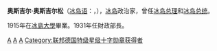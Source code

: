 {{Infobox Officeholder
|name        = 奥斯吉尔·奥斯吉尔松
|original_name =Ásgeir Ásgeirsson
|image       = Asgeir Asgeirsson.jpg
|office      = 冰岛总统
|order         = 2
|predecessor = [[斯温·比约恩松|斯温·比约恩松]]
|successor   = [[克里斯蒂安·埃尔亚恩|克里斯蒂安·埃尔亚恩]]
|term_start  = 1952年8月1日
|term_end    = 1968年8月1日
|birth_date    = 1894年5月13日
|birth_place   = [[丹麥|丹麥]]冰島Kóranesi á Mýrum
|death_date    = 1972年9月15日
|death_place =  [[冰島|冰島]][[雷克雅維克|雷克雅維克]]
|party       = [[進步黨_(冰岛)|進步黨]]→[[社會民主黨_(冰岛)|社會民主黨]]
|Profession  = 
|religion    = 
}}

'''奥斯吉尔·奥斯吉尔松'''（[[冰岛语|冰岛语]]：{{lang|is|Ásgeir Ásgeirsson}}，{{bd|1894年|5月13日|1972年|9月15日}}），[[冰岛|冰岛]]政治家，曾任[[冰岛总理|冰岛总理]]和[[冰岛总统|冰岛总统]]。

1915年在[[冰島大學|冰島大學]]畢業。1931年任財政部長。

{{start box}}
{{succession box|[[特里格维·索哈吕松|特-{里}-格维·索哈吕松]]|[[赫尔曼·约纳松|赫尔曼·约纳松]]|[[冰岛总理|冰岛总理]]|1932年-1934年}}
{{succession box|[[斯温·比约恩松|斯温·比约恩松]]|[[克里斯蒂安·埃尔亚恩|克里斯蒂安·埃尔亚恩]]|[[冰岛总统|冰岛总统]]|1952年-1968年}}
{{end box}}
{{Authority control}}
{{Iceland-bio-stub}}
[[Category:冰岛总理|A]]
[[Category:冰岛总统|A]]
[[Category:冰島大學校友|A]]
[[Category:联邦德国特级星级十字勋章获得者|Category:联邦德国特级星级十字勋章获得者]]